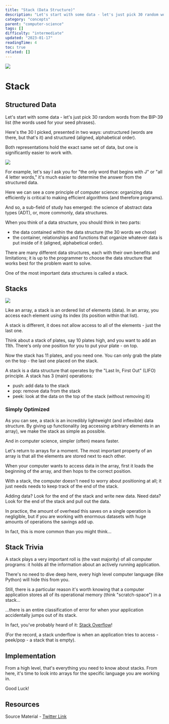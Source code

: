 ```yaml
---
title: "Stack (Data Structure)"
description: "Let's start with some data - let's just pick 30 random words from the BIP-39 list (the words used for your seed phrases)."
category: "concepts"
parent: "computer-science"
tags: []
difficulty: "intermediate"
updated: "2023-01-17"
readingTime: 4
toc: true
related: []
---
```


![](/images/stack-banner.png)

# Stack

## Structured Data

Let's start with some data - let's just pick 30 random words from the BIP-39 list (the words used for your seed phrases).

Here's the 30 I picked, presented in two ways: unstructured (words are there, but that's it) and structured (aligned, alphabetical order).

Both representations hold the exact same set of data, but one is significantly easier to work with.

![](/images/stack-1.png)

For example, let's say I ask you for "the only word that begins with J" or "all 4 letter words," it's much easier to determine the answer from the structured data.

Here we can see a core principle of computer science: organizing data efficiently is critical to making efficient algorithms (and therefore programs).

And so, a sub-field of study has emerged: the science of abstract data types (ADT), or, more commonly, data structures.

When you think of a data structure, you should think in two parts:

*   the data contained within the data structure (the 30 words we chose)
*   the container, relationships and functions that organize whatever data is put inside of it (aligned, alphabetical order).

There are many different data structures, each with their own benefits and limitations; it is up to the programmer to choose the data structure that works best for the problem want to solve.

One of the most important data structures is called a stack.

## Stacks

![](/images/stack-2.png)

Like an array, a stack is an ordered list of elements (data). In an array, you access each element using its index (its position within that list).

A stack is different, it does not allow access to all of the elements - just the last one.

Think about a stack of plates, say 10 plates high, and you want to add an 11th. There's only one position for you to put your plate - on top.

Now the stack has 11 plates, and you need one. You can only grab the plate on the top - the last one placed on the stack.

A stack is a data structure that operates by the "Last In, First Out" (LIFO) principle. A stack has 3 (main) operations:

*   push: add data to the stack
*   pop: remove data from the stack
*   peek: look at the data on the top of the stack (without removing it)

### Simply Optimized

As you can see, a stack is an incredibly lightweight (and inflexible) data structure. By giving up functionality (eg accessing arbitrary elements in an array), we make the stack as simple as possible.

And in computer science, simpler (often) means faster.

Let's return to arrays for a moment. The most important property of an array is that all the elements are stored next to each other.

When your computer wants to access data in the array, first it loads the beginning of the array, and then hops to the correct position.

With a stack, the computer doesn't need to worry about positioning at all; it just needs needs to keep track of the end of the stack.

Adding data? Look for the end of the stack and write new data. Need data? Look for the end of the stack and pull out the data.

In practice, the amount of overhead this saves on a single operation is negligible, but if you are working with enormous datasets with huge amounts of operations the savings add up.

In fact, this is more common than you might think...

## Stack Trivia

A stack plays a very important roll is (the vast majority) of all computer programs: it holds all the information about an actively running application.

There's no need to dive deep here, every high level computer language (like Python) will hide this from you.

Still, there is a particular reason it's worth knowing that a computer application stores all of its operational memory (think "scratch-space") in a stack...

...there is an entire classification of error for when your application accidentally jumps out of its stack.

In fact, you've probably heard of it: [Stack Overflow](https://stackoverflow.com/)!

(For the record, a stack underflow is when an application tries to access - peek/pop - a stack that is empty).

## Implementation

From a high level, that's everything you need to know about stacks. From here, it's time to look into arrays for the specific language you are working in.

Good Luck!

## Resources

Source Material - [Twitter Link](https://twitter.com/logarithmicrex/status/1615103528812544000)
